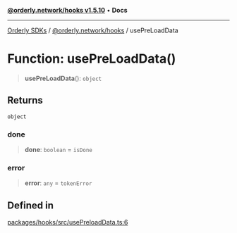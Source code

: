 [**@orderly.network/hooks v1.5.10**](/sdks/tech-doc/@orderly.network/hooks/README) • **Docs**

***

[Orderly SDKs](/sdks/tech-doc/packages) / [@orderly.network/hooks](/sdks/tech-doc/@orderly.network/hooks/README) / usePreLoadData

# Function: usePreLoadData()

> **usePreLoadData**(): `object`

## Returns

`object`

### done

> **done**: `boolean` = `isDone`

### error

> **error**: `any` = `tokenError`

## Defined in

[packages/hooks/src/usePreloadData.ts:6](https://github.com/OrderlyNetwork/js-sdk/blob/554ae704783e3b83c40bb234a899e8f02987d9b6/packages/hooks/src/usePreloadData.ts#L6)
